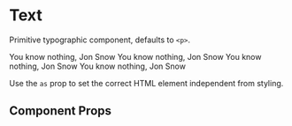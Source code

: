
<Meta title="Components/Text" component={Text} />

# Text

Primitive typographic component, defaults to `<p>`.

<Preview withToolbar>
  <Story name="text">
    <Box>
      <Text variant="body">You know nothing, Jon Snow</Text>
      <Text variant="caption">You know nothing, Jon Snow</Text>
      <Text variant="hint">You know nothing, Jon Snow</Text>
      <Text variant="label">You know nothing, Jon Snow</Text>
    </Box>
  </Story>
</Preview>

Use the `as` prop to set the correct HTML element independent from styling.

## Component Props

<Props of={Text} />
